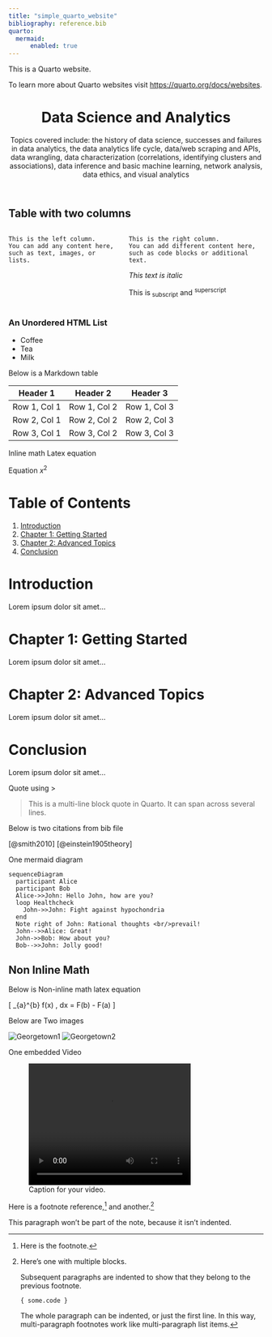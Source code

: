 ```yaml
---
title: "simple_quarto_website"
bibliography: reference.bib
quarto:
  mermaid:
      enabled: true
---
```


This is a Quarto website.

To learn more about Quarto websites visit <https://quarto.org/docs/websites>.

<header>
    <h1>Data Science and Analytics</h1>
      <p>Topics covered include: the history of data science, successes and failures in data analytics, the data analytics life cycle, data/web scraping and APIs, data wrangling, data characterization (correlations, identifying clusters and associations), data inference and basic machine learning, network analysis, data ethics, and visual analytics</p>
</header>


<h2>Table with two columns</h2>

<div class="columns">
  <div class="column">
    This is the left column.
    You can add any content here, such as text, images, or lists.
  </div>
  <div class="column">
    This is the right column.
    You can add different content here, such as code blocks or additional text.
<p><i>This text is italic</i></p>
<p>This is<sub> subscript</sub> and <sup>superscript</sup></p>
    
  </div>
</div>

<h3>An Unordered HTML List</h3>

<ul>
  <li>Coffee</li>
  <li>Tea</li>
  <li>Milk</li>
</ul> 
 

<p>Below is a Markdown table</p>

| Header 1 | Header 2 | Header 3 |
|----------|----------|----------|
| Row 1, Col 1 | Row 1, Col 2 | Row 1, Col 3 |
| Row 2, Col 1 | Row 2, Col 2 | Row 2, Col 3 |
| Row 3, Col 1 | Row 3, Col 2 | Row 3, Col 3 |

<p>Inline math Latex equation</p>
 Equation $x^2$


# Table of Contents

1. [Introduction](#introduction)
2. [Chapter 1: Getting Started](#chapter-1)
3. [Chapter 2: Advanced Topics](#chapter-2)
4. [Conclusion](#conclusion)

# Introduction
Lorem ipsum dolor sit amet...

# Chapter 1: Getting Started
Lorem ipsum dolor sit amet...

# Chapter 2: Advanced Topics
Lorem ipsum dolor sit amet...

# Conclusion
Lorem ipsum dolor sit amet...

<p>Quote using ></p>
> This is a multi-line
> block quote in Quarto.
> It can span across several lines.

<p>Below is two citations from bib file</p>

[@smith2010]
[@einstein1905theory]

<p>One mermaid diagram</p>
```mermaid
sequenceDiagram
  participant Alice
  participant Bob
  Alice->>John: Hello John, how are you?
  loop Healthcheck
    John->>John: Fight against hypochondria
  end
  Note right of John: Rational thoughts <br/>prevail!
  John-->>Alice: Great!
  John->>Bob: How about you?
  Bob-->>John: Jolly good!
```


## Non Inline Math
<p>Below is Non-inline math latex equation</p>
\[
\int_{a}^{b} f(x) \, dx = F(b) - F(a)
\]

<p>Below are Two images</p>

![Georgetown1](slides/images/georgetown1.png)
![Georgetown2](slides/images/georgetown2.jpeg)

<p>One embedded Video</p>
<figure>
  <video width="320" height="240" controls>
    <source src="georgetown.mp4" type="video/mp4">
  </video>
  <figcaption>Caption for your video.</figcaption>
</figure>

Here is a footnote reference,[^1] and another.[^longnote]

[^1]: Here is the footnote.

[^longnote]: Here's one with multiple blocks.

    Subsequent paragraphs are indented to show that they
belong to the previous footnote.

        { some.code }

    The whole paragraph can be indented, or just the first
    line.  In this way, multi-paragraph footnotes work like
    multi-paragraph list items.

This paragraph won't be part of the note, because it
isn't indented.



